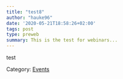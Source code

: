 ```yaml
---
title: "test8"
author: "hauke96"
date: '2020-05-21T18:58:26+02:00'
tags: post
type: preweb
summary: This is the test for webinars...
---
```


test


Category: [<u>Events</u>](/events/)